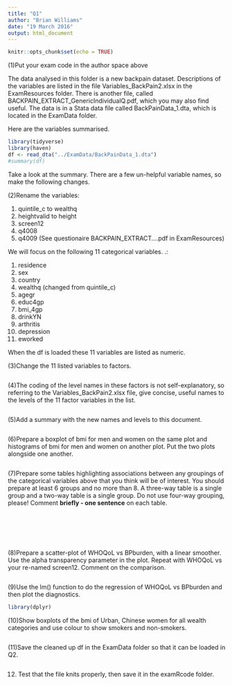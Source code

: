 ```yaml
---
title: "Q1"
author: "Brian Williams"
date: "19 March 2016"
output: html_document
---
```


```r
knitr::opts_chunk$set(echo = TRUE)
```

(1)Put your exam code in the author space above

The data analysed in this folder is a new backpain dataset.  Descriptions of the variables are listed in the file Variables_BackPain2.xlsx in the ExamResources folder. There is another file, called BACKPAIN_EXTRACT_GenericIndividualQ.pdf, which you may also find useful.
The data is in a Stata data file called BackPainData_1.dta, which is located in the ExamData folder.


Here are the variables summarised.

```r
library(tidyverse)
library(haven)
df <- read_dta("../ExamData/BackPainData_1.dta")
#summary(df)
```

Take a look at the summary. There are a few un-helpful variable names, so make the following changes.

(2)Rename the variables:

1. quintile_c to wealthq
2. heightvalid to height
3. screen12
4. q4008
5. q4009 (See questionaire BACKPAIN_EXTRACT....pdf in ExamResources)

We will focus on the following 11 categorical variables. .:

1. residence
2. sex
3. country
4. wealthq (changed from quintile_c) 
5. agegr
6. educ4gp
7. bmi_4gp
8. drinkYN
9. arthritis
10. depression
11. eworked

When the df is loaded these 11 variables are listed as numeric.  

(3)Change the 11 listed variables to factors.

```r

```


(4)The coding of the level names in these factors is not self-explanatory, so referring to the Variables_BackPain2.xlsx file, give concise, useful names to the levels of the 11 factor variables in the list.

```r

```


(5)Add a summary with the new names and levels to this document.
```r

```


(6)Prepare a boxplot of bmi for men and women on the same plot and histograms of bmi for men and women on another plot. Put the two plots alongside one another.

```r

```


(7)Prepare some tables highlighting associations between any groupings of the categorical variables above that you think will be of interest. You should prepare at least 6 groups and no more than 8. A three-way table is a single group and a two-way table is a single group. Do not use four-way grouping, please! Comment **briefly - one sentence** on each table.

```r

```

```r

```

```r

```


```r

```


```r

```


```r

```


(8)Prepare a scatter-plot of WHOQoL vs BPburden, with a linear smoother. Use the alpha transparency parameter in the plot. Repeat with WHOQoL vs your re-named screen12.
Comment on the comparison.

```r

```


(9)Use the lm() function to do the regression of WHOQoL vs BPburden and then plot the diagnostics.


```r
library(dplyr)


```


(10)Show boxplots of the bmi of Urban, Chinese women for all wealth categories and use colour to show smokers and non-smokers.

```r

```
(11)Save the cleaned up df in the ExamData folder so that it can be loaded in Q2.

```r

```


(12) Test that the file knits properly, then save it in the examRcode folder.

